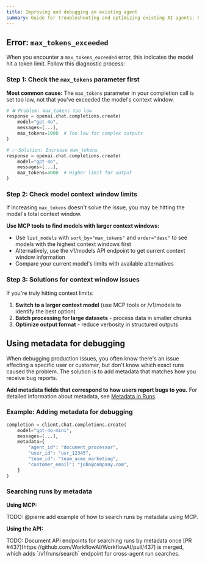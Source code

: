 ```yaml
---
title: Improving and debugging an existing agent
summary: Guide for troubleshooting and optimizing existing AI agents. Covers common errors like max_tokens_exceeded, debugging with metadata, and performance optimization strategies.
---
```


## Error: `max_tokens_exceeded`

When you encounter a `max_tokens_exceeded` error, this indicates the model hit a token limit. Follow this diagnostic process:

### Step 1: Check the `max_tokens` parameter first

**Most common cause:** The `max_tokens` parameter in your completion call is set too low, not that you've exceeded the model's context window.

```python
# ❌ Problem: max_tokens too low
response = openai.chat.completions.create(
    model="gpt-4o",
    messages=[...],
    max_tokens=1000  # Too low for complex outputs
)

# ✅ Solution: Increase max_tokens
response = openai.chat.completions.create(
    model="gpt-4o",
    messages=[...],
    max_tokens=4000  # Higher limit for output
)
```

### Step 2: Check model context window limits

If increasing `max_tokens` doesn't solve the issue, you may be hitting the model's total context window.

**Use MCP tools to find models with larger context windows:**

- Use `list_models` with `sort_by="max_tokens"` and `order="desc"` to see models with the highest context windows first
- Alternatively, use the v1/models API endpoint to get current context window information
- Compare your current model's limits with available alternatives

### Step 3: Solutions for context window issues

If you're truly hitting context limits:

1. **Switch to a larger context model** (use MCP tools or /v1/models to identify the best option)
2. **Batch processing for large datasets** - process data in smaller chunks
3. **Optimize output format** - reduce verbosity in structured outputs

## Using metadata for debugging

When debugging production issues, you often know there's an issue affecting a specific user or customer, but don't know which exact runs caused the problem. The solution is to add metadata that matches how you receive bug reports.

**Add metadata fields that correspond to how users report bugs to you.** For detailed information about metadata, see [Metadata in Runs](/observability/runs#metadata).

### Example: Adding metadata for debugging

```python
completion = client.chat.completions.create(
    model="gpt-4o-mini",
    messages=[...],
    metadata={
        "agent_id": "document_processor",
        "user_id": "usr_12345",
        "team_id": "team_acme_marketing",
        "customer_email": "john@company.com",
    }
)
```

### Searching runs by metadata

**Using MCP:**

TODO: @pierre add example of how to search runs by metadata using MCP.

**Using the API:**

<Callout type="info">
TODO: Document API endpoints for searching runs by metadata once [PR #437](https://github.com/WorkflowAI/WorkflowAI/pull/437) is merged, which adds `/v1/runs/search` endpoint for cross-agent run searches.
</Callout>
